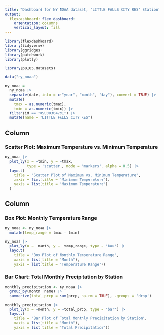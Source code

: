 ```yaml
---
title: "Dashboard for NY NOAA dataset, 'LITTLE FALLS CITY RES' Station"
output: 
  flexdashboard::flex_dashboard:
    orientation: columns
    vertical_layout: fill
---
```


```r
library(flexdashboard)
library(tidyverse)
library(ggridges)
library(patchwork)
library(plotly)

library(p8105.datasets)
```

```r
data("ny_noaa")

ny_noaa = 
  ny_noaa |> 
  separate(date, into = c("year", "month", "day"), convert = TRUE) |> 
  mutate(
    tmax = as.numeric(tmax),
    tmin = as.numeric(tmin)) |>
  filter(id == "USC00304791") |>
  mutate(name = "LITTLE FALLS CITY RES")
```


Column {data-width=650}
-----------------------------------------------------------------------

### Scatter Plot: Maximum Temperature vs. Minimum Temperature

```r
ny_noaa |> 
  plot_ly(x = ~tmin, y = ~tmax,
          type = 'scatter', mode = 'markers', alpha = 0.5) |>
  layout(
    title = "Scatter Plot of Maximum vs. Minimum Temperature",
    xaxis = list(title = "Minimum Temperature"),
    yaxis = list(title = "Maximum Temperature")
  )
```

Column {data-width=350}
-----------------------------------------------------------------------

### Box Plot: Monthly Temperature Range

```r
ny_noaa <- ny_noaa |>
  mutate(temp_range = tmax - tmin)

ny_noaa |> 
  plot_ly(x = ~month, y = ~temp_range, type = 'box') |>
  layout(
    title = "Box Plot of Monthly Temperature Range",
    xaxis = list(title = "Month"),
    yaxis = list(title = "Temperature Range"))
```

### Bar Chart: Total Monthly Precipitation by Station

```r
monthly_precipitation <- ny_noaa |>
  group_by(month, name) |>
  summarize(total_prcp = sum(prcp, na.rm = TRUE), .groups = 'drop')

monthly_precipitation |>
  plot_ly(x = ~month, y = ~total_prcp, type = 'bar') |>
  layout(
    title = "Bar Plot of Total Monthly Precipitation by Station",
    xaxis = list(title = "Month"),
    yaxis = list(title = "Total Precipitation"))
```

